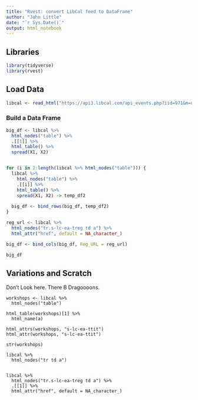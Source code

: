 ```yaml
---
title: "Rvest: convert LibCal feed to DataFrame"
author: "John Little"
date: "`r Sys.Date()`"
output: html_notebook
---
```


## Libraries
 
```r
library(tidyverse)
library(rvest)
```
  
## Load Data 

```r
libcal <- read_html("https://api3.libcal.com/api_events.php?iid=971&m=upc&cid=3819&c=&d=25858&l=50&target=_blank")
```

### Build a Data Frame

```r
big_df <- libcal %>% 
  html_nodes("table") %>% 
  .[[1]] %>% 
  html_table() %>% 
  spread(X1, X2) 


for (i in 2:length(libcal %>% html_nodes("table"))) {
  libcal %>% 
    html_nodes("table") %>% 
    .[[i]] %>% 
    html_table() %>% 
    spread(X1, X2) -> temp_df2  
  
  big_df <- bind_rows(big_df, temp_df2)
}

reg_url <- libcal %>% 
  html_nodes("tr.s-lc-ea-treg td a") %>% 
  html_attr("href", default = NA_character_)

big_df <- bind_cols(big_df, Reg_URL = reg_url)

big_df


```

## Variations and Scratch

Don't Look here.  There B Dragoooons.
```{}
workshops <- libcal %>% 
  html_nodes("table")

html_table(workshops)[1] %>% 
  html_name(a)

html_attrs(workshops, "s-lc-ea-ttit") 
html_attr(workshops, "s-lc-ea-ttit")

str(workshops)

libcal %>% 
  html_nodes("tr td a")


libcal %>% 
  html_nodes("tr.s-lc-ea-treg td a") %>% 
  .[[1]] %>% 
  html_attr("href", default = NA_character_)

```


